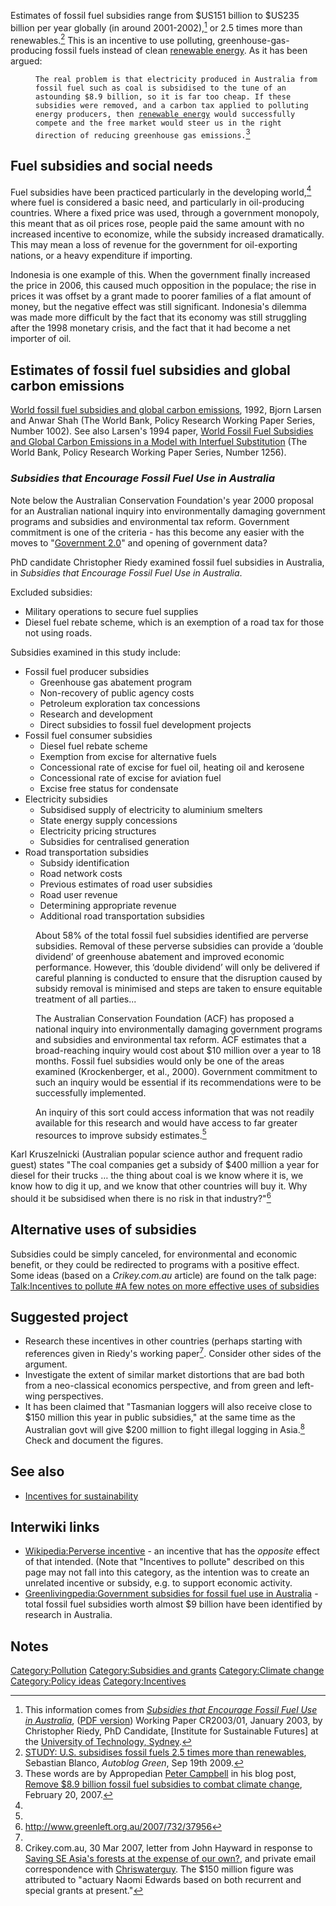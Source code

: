 Estimates of fossil fuel subsidies range from $US151 billion to $US235 billion per year globally (in around 2001-2002),<ref name="Riedy">This information comes from ''[http://www.isf.uts.edu.au/whatwedo/proj_energy.html#workingpaper Subsidies that Encourage Fossil Fuel Use in Australia]'', ([http://www.isf.uts.edu.au/publications/CR_2003_paper.pdf PDF version]) Working Paper CR2003/01, January 2003, by Christopher Riedy, PhD Candidate, [Institute for Sustainable Futures] at the [[University of Technology, Sydney]]{{w|University of Technology, Sydney}}.</ref> or 2.5 times more than renewables.<ref name="autoblog">[http://green.autoblog.com/2009/09/19/stury-u-s-subsidises-fossil-fuels-2-5-times-more-than-renewabl/ STUDY: U.S. subsidises fossil fuels 2.5 times more than renewables], Sebastian Blanco, ''Autoblog Green'', Sep 19th 2009.</ref> This is an incentive to use polluting, greenhouse-gas-producing fossil fuels instead of clean [[renewable energy]]. As it has been argued:

:<tt>The real problem is that electricity produced in Australia from fossil fuel such as coal is subsidised to the tune of an astounding $8.9 billion, so it is far too cheap. If these subsidies were removed, and a carbon tax applied to polluting energy producers, then [[renewable energy]] would successfully compete and the free market would steer us in the right direction of reducing greenhouse gas emissions.</tt><ref>These words are by Appropedian [[User:Peter Campbell|Peter Campbell]] in his blog post, [http://petercampbell.blogspot.com/2007/02/remove-89-billion-fossil-fuel-subsidies.html Remove $8.9 billion fossil fuel subsidies to combat climate change], February 20, 2007.</ref>

==Fuel subsidies and social needs==
Fuel subsidies have been practiced particularly in the developing world,<ref name="Riedy"/> where fuel is considered a basic need, and particularly in oil-producing countries.{{fact}} Where a fixed price was used, through a government monopoly, this meant that as oil prices rose, people paid the same amount with no increased incentive to economize, while the subsidy increased dramatically. This may mean a loss of revenue for the government for oil-exporting nations, or a heavy expenditure if importing. 

Indonesia is one example of this. When the government finally increased the price in 2006, this caused much opposition in the populace; the rise in prices it was offset by a grant made to poorer families of a flat amount of money, but the negative effect was still significant.{{fact}} Indonesia's dilemma was made more difficult by the fact that its economy was still struggling after the 1998 monetary crisis, and the fact that it had become a net importer of oil.{{fact}}

==Estimates of fossil fuel subsidies and global carbon emissions==

[http://ideas.repec.org/p/wbk/wbrwps/1002.html World fossil fuel subsidies and global carbon emissions], 1992, Bjorn Larsen and Anwar Shah (The World Bank, Policy Research Working Paper Series, Number 1002). See also Larsen's 1994 paper, [http://ideas.repec.org/p/wbk/wbrwps/1256.html World Fossil Fuel Subsidies and Global Carbon Emissions in a Model with Interfuel Substitution] (The World Bank, Policy Research Working Paper Series, Number 1256).

===''Subsidies that Encourage Fossil Fuel Use in Australia''===

Note below the Australian Conservation Foundation's year 2000 proposal for an Australian national inquiry into environmentally damaging government programs and subsidies and environmental tax reform. Government commitment is one of the criteria - has this become any easier with the moves to "[[Government 2.0]]" and opening of government data?

PhD candidate Christopher Riedy examined fossil fuel subsidies in Australia, in ''Subsidies that Encourage Fossil Fuel Use in Australia''. 

Excluded subsidies: 
* Military operations to secure fuel supplies
* Diesel fuel rebate scheme, which is an exemption of a road tax for those not using roads. 

Subsidies examined in this study include: 

* Fossil fuel producer subsidies
** Greenhouse gas abatement program 
** Non-recovery of public agency costs 
** Petroleum exploration tax concessions 
** Research and development
** Direct subsidies to fossil fuel development projects 
* Fossil fuel consumer subsidies
** Diesel fuel rebate scheme 
** Exemption from excise for alternative fuels 
** Concessional rate of excise for fuel oil, heating oil and kerosene
** Concessional rate of excise for aviation fuel
** Excise free status for condensate 
* Electricity subsidies
** Subsidised supply of electricity to aluminium smelters 
** State energy supply concessions
** Electricity pricing structures
** Subsidies for centralised generation 
* Road transportation subsidies
** Subsidy identification 
** Road network costs 
** Previous estimates of road user subsidies 
** Road user revenue 
** Determining appropriate revenue
** Additional road transportation subsidies 

:About 58% of the total fossil fuel subsidies identified are perverse subsidies.{{w|perverse subsidy}} Removal of these perverse subsidies can provide a ‘double dividend’ of greenhouse abatement and improved economic performance. However, this ‘double dividend’ will only be delivered if careful planning is conducted to ensure that the disruption caused by subsidy removal is minimised and steps are taken to ensure equitable treatment of all parties...

:The Australian Conservation Foundation (ACF) has proposed a national inquiry into environmentally damaging government programs and subsidies and environmental tax reform. ACF estimates that a broad-reaching inquiry would cost about $10 million over a year to 18 months. Fossil fuel subsidies would only be one of the areas examined (Krockenberger, et al., 2000). Government commitment to such an inquiry would be essential if its recommendations were to be successfully implemented.

:An inquiry of this sort could access information that was not readily available for this research and would have access to far greater resources to improve subsidy estimates.<ref name="Riedy"/>


Karl Kruszelnicki (Australian popular science author and frequent radio guest) states "The coal companies get a subsidy of $400 million a year for diesel for their trucks … the thing about coal is we know where it is, we know how to dig it up, and we know that other countries will buy it. Why should it be subsidised when there is no risk in that industry?"<ref>http://www.greenleft.org.au/2007/732/37956</ref>

== Alternative uses of subsidies ==

Subsidies could be simply canceled, for environmental and economic benefit, or they could be redirected to programs with a positive effect. Some ideas (based on a ''Crikey.com.au'' article) are found on the talk page: [[Talk:Incentives to pollute #A few notes on more effective uses of subsidies]] 

==Suggested project==
*Research these incentives in other countries (perhaps starting with references given in Riedy's working paper<ref name="Riedy"/>. Consider other sides of the argument.{{sp}}
*Investigate the extent of similar market distortions that are bad both from a neo-classical economics perspective, and from green and left-wing perspectives.{{sp}}
*It has been claimed that "Tasmanian loggers will also receive close to $150 million this year in public subsidies," at the same time as the Australian govt will give $200 million to fight illegal logging in Asia.<ref>Crikey.com.au, 30 Mar 2007, letter from John Hayward in response to [http://crikey.com.au/Politics/20070329-200m-for-forests-cleaning-up-Indonesias-backyard-at-the-expense-of-our-own.html Saving SE Asia's forests at the expense of our own?], and private email correspondence with [[User:Chriswaterguy|Chriswaterguy]]. The $150 million figure was attributed to "actuary Naomi Edwards based on both recurrent and special grants at present."</ref> Check and document the figures.{{sp}}

== See also ==

* [[Incentives for sustainability]]

==Interwiki links==
*[[Wikipedia:Perverse incentive]] - an incentive that has the ''opposite'' effect of that intended. (Note that "Incentives to pollute" described on this page may not fall into this category, as the intention was to create an unrelated incentive or subsidy, e.g. to support economic activity.
*[[Greenlivingpedia:Government subsidies for fossil fuel use in Australia]] - total fossil fuel subsidies worth almost $9 billion have been identified by research in Australia.

==Notes==
<references/>

[[Category:Pollution]]
[[Category:Subsidies and grants]]
[[Category:Climate change]]
[[Category:Policy ideas]]
[[Category:Incentives]]